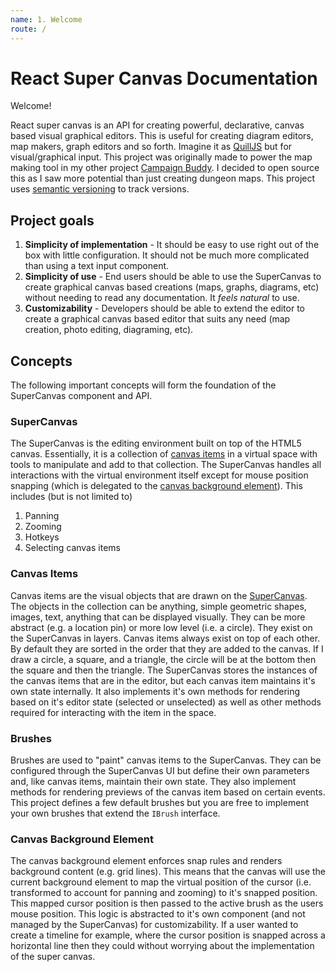 ```yaml
---
name: 1. Welcome
route: /
---
```


# React Super Canvas Documentation

Welcome!

React super canvas is an API for creating powerful, declarative, canvas based visual graphical editors. This is useful for creating diagram editors, map makers, graph editors and so forth. Imagine it as [QuillJS](https://quilljs.com/) but for visual/graphical input. This project was originally made to power the map making tool in my other project [Campaign Buddy](http://app.dndcampaignbuddy.com). I decided to open source this as I saw more potential than just creating dungeon maps. This project uses [semantic versioning](https://semver.org/) to track versions.

## Project goals

1. **Simplicity of implementation** - It should be easy to use right out of the box with little configuration. It should not be much more complicated than using a text input component.
2. **Simplicity of use** - End users should be able to use the SuperCanvas to create graphical canvas based creations (maps, graphs, diagrams, etc) without needing to read any documentation. It *feels natural* to use.
3. **Customizability** - Developers should be able to extend the editor to create a graphical canvas based editor that suits any need (map creation, photo editing, diagraming, etc).

## Concepts

The following important concepts will form the foundation of the SuperCanvas component and API.

### SuperCanvas

The SuperCanvas is the editing environment built on top of the HTML5 canvas. Essentially, it is a collection of [canvas items](#canvas-items) in a virtual space with tools to manipulate and add to that collection. The SuperCanvas handles all interactions with the virtual environment itself except for mouse position snapping (which is delegated to the [canvas background element](#canvas-background-element)). This includes (but is not limited to)

1. Panning
2. Zooming
5. Hotkeys
6. Selecting canvas items

### Canvas Items

Canvas items are the visual objects that are drawn on the [SuperCanvas](#supercanvas). The objects in the collection can be anything, simple geometric shapes, images, text, anything that can be displayed visually. They can be more abstract (e.g. a location pin) or more low level (i.e. a circle). They exist on the SuperCanvas in layers. Canvas items always exist on top of each other. By default they are sorted in the order that they are added to the canvas. If I draw a circle, a square, and a triangle, the circle will be at the bottom then the square and then the triangle. The SuperCanvas stores the instances of the canvas items that are in the editor, but each canvas item maintains it's own state internally. It also implements it's own methods for rendering based on it's editor state (selected or unselected) as well as other methods required for interacting with the item in the space.

### Brushes

Brushes are used to "paint" canvas items to the SuperCanvas. They can be configured through the SuperCanvas UI but define their own parameters and, like canvas items, maintain their own state. They also implement methods for rendering previews of the canvas item based on certain events. This project defines a few default brushes but you are free to implement your own brushes that extend the `IBrush` interface.

### Canvas Background Element

The canvas background element enforces snap rules and renders background content (e.g. grid lines). This means that the canvas will use the current background element to map the virtual position of the cursor (i.e. transformed to account for panning and zooming) to it's snapped position. This mapped cursor position is then passed to the active brush as the users mouse position. This logic is abstracted to it's own component (and not managed by the SuperCanvas) for customizability. If a user wanted to create a timeline for example, where the cursor position is snapped across a horizontal line then they could without worrying about the implementation of the super canvas.
